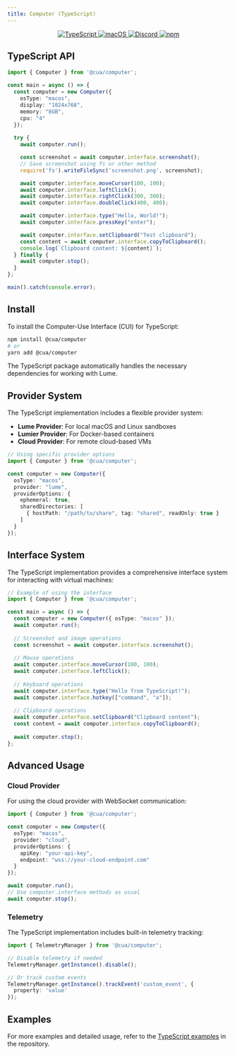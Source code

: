 ```yaml
---
title: Computer (TypeScript)
---
```


<div
  align="center"
  style={{
    display: 'flex',
    gap: '10px',
    margin: '0 auto',
    width: '100%',
    justifyContent: 'center',
  }}
>
  <a href="#">
    <img
      src="https://img.shields.io/badge/TypeScript-3178C6?logo=typescript&logoColor=white&labelColor=3178C6"
      alt="TypeScript"
    />
  </a>
  <a href="#">
    <img
      src="https://img.shields.io/badge/macOS-000000?logo=apple&logoColor=F0F0F0"
      alt="macOS"
    />
  </a>
  <a href="https://discord.com/invite/mVnXXpdE85">
    <img
      src="https://img.shields.io/badge/Discord-%235865F2.svg?&logo=discord&logoColor=white"
      alt="Discord"
    />
  </a>
  <a href="https://www.npmjs.com/package/@cua/computer">
    <img
      src="https://img.shields.io/npm/v/@cua/computer?color=3178C6"
      alt="npm"
    />
  </a>
</div>

## TypeScript API

```typescript
import { Computer } from '@cua/computer';

const main = async () => {
  const computer = new Computer({
    osType: "macos", 
    display: "1024x768", 
    memory: "8GB", 
    cpu: "4"
  });
  
  try {
    await computer.run();

    const screenshot = await computer.interface.screenshot();
    // Save screenshot using fs or other method
    require('fs').writeFileSync('screenshot.png', screenshot);

    await computer.interface.moveCursor(100, 100);
    await computer.interface.leftClick();
    await computer.interface.rightClick(300, 300);
    await computer.interface.doubleClick(400, 400);

    await computer.interface.type("Hello, World!");
    await computer.interface.pressKey("enter");

    await computer.interface.setClipboard("Test clipboard");
    const content = await computer.interface.copyToClipboard();
    console.log(`Clipboard content: ${content}`);
  } finally {
    await computer.stop();
  }
};

main().catch(console.error);
```

## Install

To install the Computer-Use Interface (CUI) for TypeScript:

```bash
npm install @cua/computer
# or
yarn add @cua/computer
```

The TypeScript package automatically handles the necessary dependencies for working with Lume.

## Provider System

The TypeScript implementation includes a flexible provider system:

- **Lume Provider**: For local macOS and Linux sandboxes
- **Lumier Provider**: For Docker-based containers
- **Cloud Provider**: For remote cloud-based VMs

```typescript
// Using specific provider options
import { Computer } from '@cua/computer';

const computer = new Computer({
  osType: "macos",
  provider: "lume",
  providerOptions: {
    ephemeral: true,
    sharedDirectories: [
      { hostPath: "/path/to/share", tag: "shared", readOnly: true }
    ]
  }
});
```

## Interface System

The TypeScript implementation provides a comprehensive interface system for interacting with virtual machines:

```typescript
// Example of using the interface
import { Computer } from '@cua/computer';

const main = async () => {
  const computer = new Computer({ osType: "macos" });
  await computer.run();
  
  // Screenshot and image operations
  const screenshot = await computer.interface.screenshot();
  
  // Mouse operations
  await computer.interface.moveCursor(100, 100);
  await computer.interface.leftClick();
  
  // Keyboard operations
  await computer.interface.type("Hello from TypeScript!");
  await computer.interface.hotkey(["command", "a"]);
  
  // Clipboard operations
  await computer.interface.setClipboard("Clipboard content");
  const content = await computer.interface.copyToClipboard();
  
  await computer.stop();
};
```

## Advanced Usage

### Cloud Provider

For using the cloud provider with WebSocket communication:

```typescript
import { Computer } from '@cua/computer';

const computer = new Computer({
  osType: "macos",
  provider: "cloud",
  providerOptions: {
    apiKey: "your-api-key",
    endpoint: "wss://your-cloud-endpoint.com"
  }
});

await computer.run();
// Use computer.interface methods as usual
await computer.stop();
```

### Telemetry

The TypeScript implementation includes built-in telemetry tracking:

```typescript
import { TelemetryManager } from '@cua/computer';

// Disable telemetry if needed
TelemetryManager.getInstance().disable();

// Or track custom events
TelemetryManager.getInstance().trackEvent('custom_event', { 
  property: 'value' 
});
```

## Examples

For more examples and detailed usage, refer to the [TypeScript examples](https://github.com/trycua/cua/tree/main/examples/typescript) in the repository.